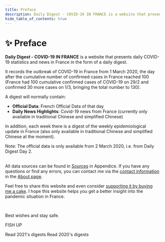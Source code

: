 ```yaml
---
title: Preface
description: Daily Digest - COVID-19 IN FRANCE is a website that presents daily COVID-19 statistics and news in France in the form of a daily digest
hide_table_of_contents: true
---
```



<h1 className="pages--h1">✨ Preface</h1>

**Daily Digest - COVID-19 IN FRANCE** is a website that presents daily COVID-19 statistics and news in France in the form of a daily digest.

It records the outbreak of COVID-19 in France from 1 March 2020, the day after the cumulative number of confirmed cases in France reached 100 (France had 100 cumulative confirmed cases of COVID-19 on 29/2 and confirmed 30 more cases on 1/3, bringing the total number to 130).

A digest will normally contain:

- **Official Data**: French Official Data of that day
- **Daily News Highlights**: Covid-19 news from France (currently only available in traditional Chinese and simplified Chinese)

In addition, each week there is a digest of the weekly epidemiological update in France (also only available in traditional Chinese and simplified Chinese at the moment).

<div className="comment--translc_gray">
  Note: The official data is only available from 2 March 2020, i.e. from Daily Digest Day 2.
</div>
<br />

All data sources can be found in [Sources](digest/sources) in Appendice. If you have any questions or find any errors, you can contact me via the [contact information](about#contact) in the [About page](about).

Feel free to share this website and even consider [supporting it by buying me a cake](about#supportthis-website). I hope this website helps you get a better insight into the pandemic situation in France.

<br />

Best wishes and stay safe.

FISH UP

<div style={{ display: "flex", flexWrap: "wrap", alignItems: "center", justifyContent: "center" }}>
  <Link
    className="button button--primary button--lg margin--sm"
    to="/digest/2021/"
    title="Start reading 2021's digests"
  >
    Read 2021's digests
  </Link>
  <Link
    className="button button--primary button--outline button--lg margin--sm"
    to="/digest/2020/december/31"
    title="Start reading 2020's digests"
  >
    Read 2020's digests
  </Link>
</div>
